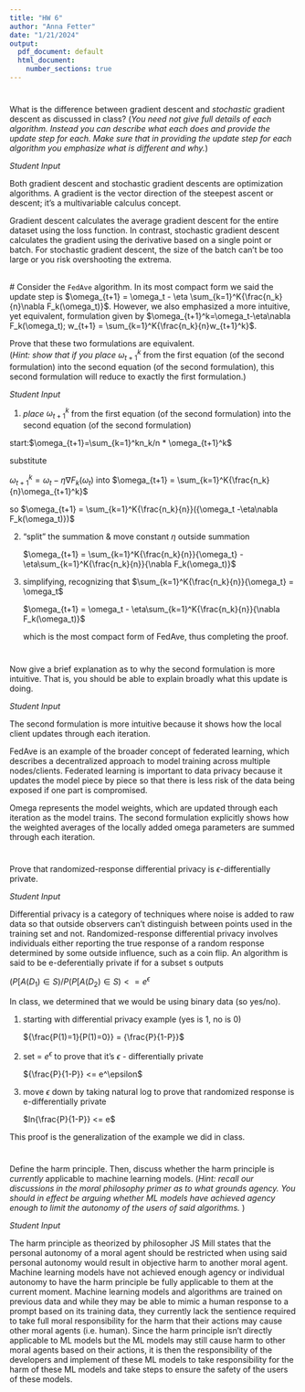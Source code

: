 ```yaml
---
title: "HW 6"
author: "Anna Fetter"
date: "1/21/2024"
output:
  pdf_document: default
  html_document:
    number_sections: true
---
```


# 

What is the difference between gradient descent and *stochastic* gradient descent as discussed in class? (*You need not give full details of each algorithm. Instead you can describe what each does and provide the update step for each. Make sure that in providing the update step for each algorithm you emphasize what is different and why.*)

*Student Input*

Both gradient descent and stochastic gradient descents are optimization algorithms. A gradient is the vector direction of the steepest ascent or descent; it's a multivariable calculus concept.

Gradient descent calculates the average gradient descent for the entire dataset using the loss function. In contrast, stochastic gradient descent calculates the gradient using the derivative based on a single point or batch. For stochastic gradient descent, the size of the batch can't be too large or you risk overshooting the extrema.

\
\# Consider the `FedAve` algorithm. In its most compact form we said the update step is $\omega_{t+1} = \omega_t - \eta \sum_{k=1}^K{\frac{n_k}{n}\nabla F_k(\omega_t)}$. However, we also emphasized a more intuitive, yet equivalent, formulation given by $\omega_{t+1}^k=\omega_t-\eta\nabla F_k(\omega_t); w_{t+1} = \sum_{k=1}^K{\frac{n_k}{n}w_{t+1}^k}$.

Prove that these two formulations are equivalent.\
(*Hint: show that if you place* $\omega_{t+1}^k$ from the first equation (of the second formulation) into the second equation (of the second formulation), this second formulation will reduce to exactly the first formulation.)

*Student Input*

1.  *place* $\omega_{t+1}^k$ from the first equation (of the second formulation) into the second equation (of the second formulation)

start:$\omega_{t+1}=\sum_{k=1}^kn_k/n * \omega_{t+1}^k$

substitute

$\omega_{t+1}^k=\omega_t-\eta\nabla F_k(\omega_t)$ into $\omega_{t+1} = \sum_{k=1}^K{\frac{n_k}{n}\omega_{t+1}^k}$

so $\omega_{t+1} = \sum_{k=1}^K{\frac{n_k}{n}}({\omega_t -\eta\nabla F_k(\omega_t)})$

2.  "split" the summation & move constant $\eta$ outside summation

    $\omega_{t+1} = \sum_{k=1}^K{\frac{n_k}{n}}{\omega_t} - \eta\sum_{k=1}^K{\frac{n_k}{n}}{\nabla F_k(\omega_t)}$

3.  simplifying, recognizing that $\sum_{k=1}^K{\frac{n_k}{n}}{\omega_t} = \omega_t$

    $\omega_{t+1} = \omega_t - \eta\sum_{k=1}^K{\frac{n_k}{n}}{\nabla F_k(\omega_t)}$

    which is the most compact form of FedAve, thus completing the proof.

# 

Now give a brief explanation as to why the second formulation is more intuitive. That is, you should be able to explain broadly what this update is doing.

*Student Input*

The second formulation is more intuitive because it shows how the local client updates through each iteration.

FedAve is an example of the broader concept of federated learning, which describes a decentralized approach to model training across multiple nodes/clients. Federated learning is important to data privacy because it updates the model piece by piece so that there is less risk of the data being exposed if one part is compromised.

Omega represents the model weights, which are updated through each iteration as the model trains. The second formulation explicitly shows how the weighted averages of the locally added omega parameters are summed through each iteration.

# 

Prove that randomized-response differential privacy is $\epsilon$-differentially private.

*Student Input*

Differential privacy is a category of techniques where noise is added to raw data so that outside observers can't distinguish between points used in the training set and not. Randomized-response differential privacy involves individuals either reporting the true response of a random response determined by some outside influence, such as a coin flip. An algorithm is said to be e-deferentially private if for a subset s outputs

$(P[A(D_1)\in S) / P(P[A(D_2) \in S) <= e^\epsilon$

In class, we determined that we would be using binary data (so yes/no).

1.  starting with differential privacy example (yes is 1, no is 0)

    ${\frac{P(1)=1}{P(1)=0}} = {\frac{P}{1-P}}$

2.  set = $e^\epsilon$ to prove that it's $\epsilon$ - differentially private

    ${\frac{P}{1-P}} <= e^\epsilon$

3.  move $\epsilon$ down by taking natural log to prove that randomized response is e-differentially private

    $ln{\frac{P}{1-P}} <= e$

This proof is the generalization of the example we did in class.

# 

Define the harm principle. Then, discuss whether the harm principle is *currently* applicable to machine learning models. (*Hint: recall our discussions in the moral philosophy primer as to what grounds agency. You should in effect be arguing whether ML models have achieved agency enough to limit the autonomy of the users of said algorithms.* )

*Student Input*

The harm principle as theorized by philosopher JS Mill states that the personal autonomy of a moral agent should be restricted when using said personal autonomy would result in objective harm to another moral agent. Machine learning models have not achieved enough agency or individual autonomy to have the harm principle be fully applicable to them at the current moment. Machine learning models and algorithms are trained on previous data and while they may be able to mimic a human response to a prompt based on its training data, they currently lack the sentience required to take full moral responsibility for the harm that their actions may cause other moral agents (i.e. human). Since the harm principle isn't directly applicable to ML models but the ML models may still cause harm to other moral agents based on their actions, it is then the responsibility of the developers and implement of these ML models to take responsibility for the harm of these ML models and take steps to ensure the safety of the users of these models.
